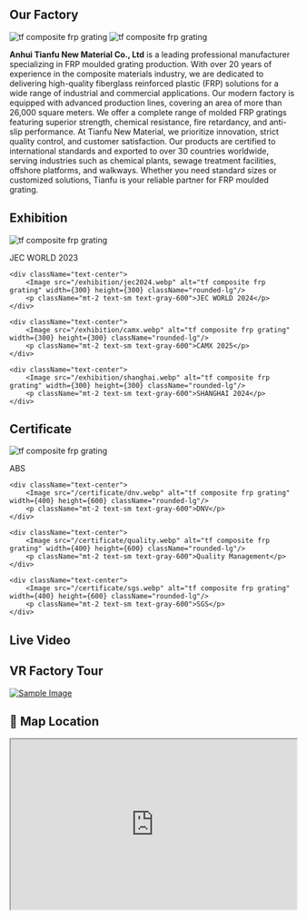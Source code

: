 



## Our Factory
<div className="grid grid-cols-2 gap-4 mb-5">
    <Image src="/images/fengmain.webp" alt="tf composite frp grating" width={640} height={400} className="rounded-lg"/>
    <Image src="/images/warehouse-tf.webp" alt="tf composite frp grating" width={640} height={400} className="rounded-lg"/>
</div>

**Anhui Tianfu New Material Co., Ltd** is a leading professional manufacturer specializing in FRP moulded grating production. With over 20 years of experience in the composite materials industry, we are dedicated to delivering high-quality fiberglass reinforced plastic (FRP) solutions for a wide range of industrial and commercial applications. Our modern factory is equipped with advanced production lines, covering an area of more than 26,000 square meters. We offer a complete range of molded FRP gratings featuring superior strength, chemical resistance, fire retardancy, and anti-slip performance. At Tianfu New Material, we prioritize innovation, strict quality control, and customer satisfaction. Our products are certified to international standards and exported to over 30 countries worldwide, serving industries such as chemical plants, sewage treatment facilities, offshore platforms, and walkways. Whether you need standard sizes or customized solutions, Tianfu is your reliable partner for FRP moulded grating.
## Exhibition
<div className="grid grid-cols-2 gap-4">
    <div className="text-center">
        <Image src="/exhibition/jec2023.webp" alt="tf composite frp grating" width={300} height={300} className="rounded-lg"/>
        <p className="mt-2 text-sm text-gray-600">JEC WORLD 2023</p>
    </div>

    <div className="text-center">
        <Image src="/exhibition/jec2024.webp" alt="tf composite frp grating" width={300} height={300} className="rounded-lg"/>
        <p className="mt-2 text-sm text-gray-600">JEC WORLD 2024</p>
    </div>
    
    <div className="text-center">
        <Image src="/exhibition/camx.webp" alt="tf composite frp grating" width={300} height={300} className="rounded-lg"/>
        <p className="mt-2 text-sm text-gray-600">CAMX 2025</p>
    </div>
    
    <div className="text-center">
        <Image src="/exhibition/shanghai.webp" alt="tf composite frp grating" width={300} height={300} className="rounded-lg"/>
        <p className="mt-2 text-sm text-gray-600">SHANGHAI 2024</p>
    </div>
</div>

## Certificate
<div className="grid grid-cols-2 gap-4">
    <div className="text-center">
        <Image src="/certificate/abs.webp" alt="tf composite frp grating" width={400} height={600} className="rounded-lg"/>
        <p className="mt-2 text-sm text-gray-600">ABS</p>
    </div>

    <div className="text-center">
        <Image src="/certificate/dnv.webp" alt="tf composite frp grating" width={400} height={600} className="rounded-lg"/>
        <p className="mt-2 text-sm text-gray-600">DNV</p>
    </div>
    
    <div className="text-center">
        <Image src="/certificate/quality.webp" alt="tf composite frp grating" width={400} height={600} className="rounded-lg"/>
        <p className="mt-2 text-sm text-gray-600">Quality Management</p>
    </div>
    
    <div className="text-center">
        <Image src="/certificate/sgs.webp" alt="tf composite frp grating" width={400} height={600} className="rounded-lg"/>
        <p className="mt-2 text-sm text-gray-600">SGS</p>
    </div>
</div>



## Live Video


<YouTubeEmbed videoId="nzkmepaWF_k" />


## VR Factory Tour

<a href="https://world-port.made-in-china.com/viewVR?comId=NOCaJPyoZUDm" target="_blank" rel="noopener noreferrer">
  <img src="/images/vr.webp" alt="Sample Image" className="w-full rounded shadow" />
</a>

## 📍 Map Location


<iframe
  src="https://www.google.com/maps/embed?pb=!1m18!1m12!1m3!1d3482.0998114618887!2d115.7502986310781!3d29.220618517056508!2m3!1f0!2f0!3f0!3m2!1i1024!2i768!4f13.1!3m3!1m2!1s0x34301c9c9e4a15cb%3A0x3d5fffebd6f27a5b!2z5Lit5Zu95rGf6KW_55yB5Lmd5rGf5biC5YWx6Z2S5Z-O5biC6auY5paw5LiD6LevICYg56eR5oqA5LqM5aSn6YGTIOmCruaUv-e8lueggTogMzMwMzEx!5e0!3m2!1szh-CN!2s!4v1746777293448!5m2!1szh-CN!2s"
  width="100%"
  height="300"
  style={{ border: 0 }}
  allowFullScreen=""
  loading="lazy"
  referrerPolicy="no-referrer-when-downgrade"
/>

## Privacy Policy 
<a href="/privacy" target="_blank" rel="noopener noreferrer">
  <span className="text-black-800 hover:text-blue-500 transition-colors duration-300">Privacy Policy</span>
</a>